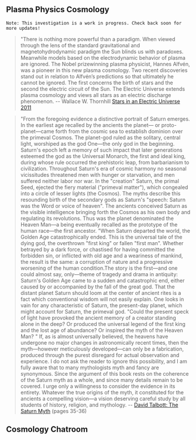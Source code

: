 
## Plasma Physics Cosmology

```
Note: This investigation is a work in progress. Check back soon for more updates!
```


> "There is nothing more powerful than a paradigm. When viewed through the lens of the standard gravitational and
> magnetohydrodynamic paradigm the Sun blinds us with paradoxes. Meanwhile models based on
> the electrodynamic behavior of plasma are ignored. The Nobel prizewinning plasma physicist, Hannes Alfvén,
> was a pioneer in this new plasma cosmology. Two recent discoveries stand out in relation to Alfvén’s predictions so
> that
> ultimately he cannot be ignored. The first concerns the birth of stars and the second the electric
> circuit of the Sun. The Electric Universe extends plasma cosmology and views all stars as an electric discharge
> phenomenon.
> -- Wallace W. Thornhill
> [Stars in an Electric Universe 2011](https://www.thunderbolts.info/wp/2016/12/03/wal-thornhill-stars-in-an-electric-universe-%C2%94-npaeu-2011/)

> "From the foregoing evidence a distinctive portrait of Saturn emerges.
> In the earliest age recalled by the ancients the planet— or proto-planet—came forth from the cosmic sea to establish
> dominion over the primeval Cosmos.
> The planet-god ruled as the solitary, central light, worshiped as the god One—the only god in the beginning.
> Saturn's epoch left a memory of such impact that later generations esteemed the god as the Universal Monarch, the
> first
> and ideal king, during whose rule occurred the prehistoric leap, from barbarianism to civilization.
> Throughout Saturn's era of cosmic harmony no seasonal vicissitudes threatened men with hunger or starvation, and men
> suffered neither labor nor war.
> In the "creation" Saturn, the primal Seed, ejected the fiery material ("primeval matter"), which congealed into a
> circle
> of lesser lights (the Cosmos). The myths describe this resounding birth of the secondary gods as Saturn's "speech:
> Saturn was the Word or voice of heaven".
> The ancients conceived Saturn as the visible intelligence bringing forth the Cosmos as his own body and regulating its
> revolutions. Thus was the planet denominated the Heaven Man—a being eventually recalled as the prototype of the human
> race—the first ancestor.
> "When Saturn departed the world, the Golden Age catastrophically ended. This is the universal tale of the dying god,
> the
> overthrown "first king" or fallen "first man".
> Whether betrayed by a dark force, or chastised for having committed the forbidden sin, or inflicted with old age and a
> weariness of mankind, the result is the same: a corruption of nature and a progressive worsening of the human
> condition.The story is the first—and one could almost say, only—theme of tragedy and drama in antiquity: Saturn's Golden Age
> came
> to a sudden and catastrophic end, either caused by or accompanied by the fall of the great god.
> That the distant planet Saturn should loom at the center of ancient rites is a fact which conventional wisdom will not
> easily explain. One looks in vain for any characteristic of Saturn, the present-day planet, which might account for
> Saturn, the primeval god. "Could the present speck of light have provoked the ancient memory of a creator standing
> alone
> in the deep? Or produced the universal legend of the first king and the lost age of abundance? Or inspired the myth of
> the Heaven Man? "
> If, as is almost universally believed, the heavens have undergone no major changes in astronomically recent times,
> then
> the myth—however meticulously developed—can only be a fabrication, produced through the purest disregard for actual
> observation and experience. I do not ask the reader to ignore this possibility, and I am fully aware that to many
> mythologists myth and fancy are synonymous. Since the argument of this book rests on the coherence of the Saturn myth
> as
> a whole, and since many details remain to be covered. I urge only a willingness to consider the evidence in its
> entirety. Whatever the true origins of the myth, it constituted for the ancients a compelling vision—a vision
> deserving
> careful study by all students of history, religion, and mythology.
> -- [David Talbott: The Saturn Myth](https://www.amazon.com/Saturn-Myth-David-Talbott/dp/1979835489) (pages 35-36)


## Cosmology Chatroom

<ChatRoom channel="cosmology" title="Cosmology Chatroom"/>
